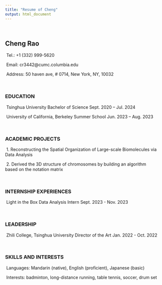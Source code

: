 ```yaml
---
title: "Resume of Cheng"
output: html_document
---
```

\

## Cheng Rao

\ Tel.: +1 (332) 999-5620  

\ Email: cr3442@cumc.columbia.edu

\ Address: 50 haven ave, # 0714, New York, NY, 10032

\

### EDUCATION

\ Tsinghua University Bachelor of Science Sept. 2020 – Jul. 2024  

\ University of California, Berkeley Summer School Jun. 2023 – Aug. 2023 

\

### ACADEMIC PROJECTS

\ 1. Reconstructing the Spatial Organization of Large-scale Biomolecules via Data Analysis

\ 2. Derived the 3D structure of chromosomes by building an algorithm based on the notation matrix 

\

### INTERNSHIP EXPERIENCES

\ Light in the Box Data Analysis Intern Sept. 2023 - Nov. 2023

\

### LEADERSHIP

\ Zhili College, Tsinghua University Director of the Art Jan.  2022 - Oct. 2022

\

### SKILLS AND INTERESTS

\ Languages: Mandarin (native), English (proficient), Japanese (basic)

\ Interests: badminton, long-distance running, table tennis, soccer, drum set

\
